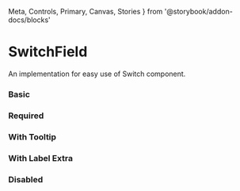   Meta,
  Controls,
  Primary,
  Canvas,
  Stories
} from '@storybook/addon-docs/blocks'

<Meta of={Story} />

# SwitchField

An implementation for easy use of Switch component.

### Basic

<Canvas of={Story.Primary} />

### Required

<Canvas of={Story.Required} />

### With Tooltip

<Canvas of={Story.WithTooltip} />

### With Label Extra

<Canvas of={Story.WithExtraLabel} />

### Disabled

<Canvas of={Story.Disabled} />

<Primary />
<Controls />
